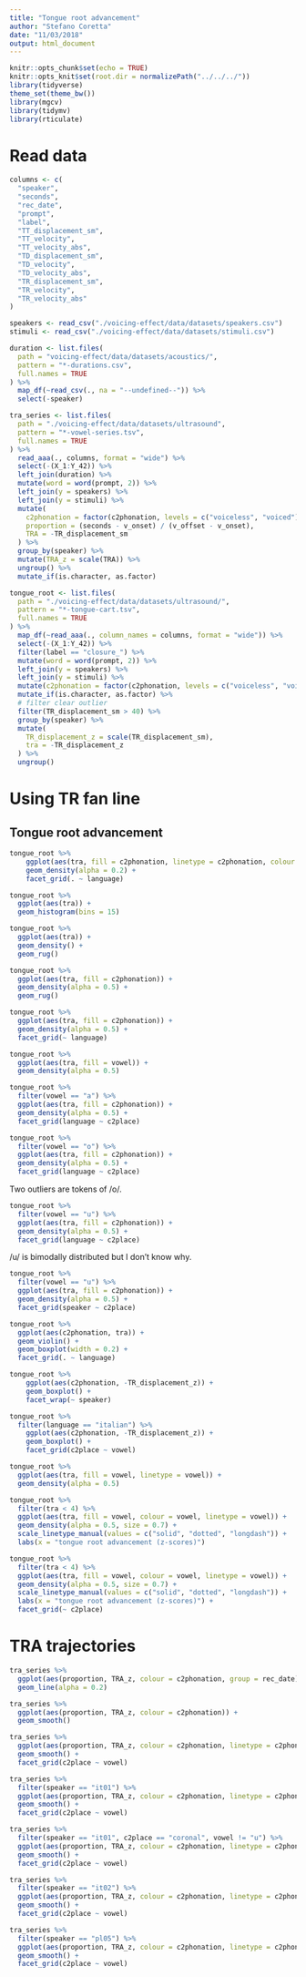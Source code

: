 ```yaml
---
title: "Tongue root advancement"
author: "Stefano Coretta"
date: "11/03/2018"
output: html_document
---
```


```r
knitr::opts_chunk$set(echo = TRUE)
knitr::opts_knit$set(root.dir = normalizePath("../../../"))
library(tidyverse)
theme_set(theme_bw())
library(mgcv)
library(tidymv)
library(rticulate)
```

# Read data

```r
columns <- c(
  "speaker",
  "seconds",
  "rec_date",
  "prompt",
  "label",
  "TT_displacement_sm",
  "TT_velocity",
  "TT_velocity_abs",
  "TD_displacement_sm",
  "TD_velocity",
  "TD_velocity_abs",
  "TR_displacement_sm",
  "TR_velocity",
  "TR_velocity_abs"
)

speakers <- read_csv("./voicing-effect/data/datasets/speakers.csv")
stimuli <- read_csv("./voicing-effect/data/datasets/stimuli.csv")

duration <- list.files(
  path = "voicing-effect/data/datasets/acoustics/",
  pattern = "*-durations.csv",
  full.names = TRUE
) %>%
  map_df(~read_csv(., na = "--undefined--")) %>%
  select(-speaker)

tra_series <- list.files(
  path = "./voicing-effect/data/datasets/ultrasound",
  pattern = "*-vowel-series.tsv",
  full.names = TRUE
) %>%
  read_aaa(., columns, format = "wide") %>%
  select(-(X_1:Y_42)) %>%
  left_join(duration) %>%
  mutate(word = word(prompt, 2)) %>%
  left_join(y = speakers) %>%
  left_join(y = stimuli) %>%
  mutate(
    c2phonation = factor(c2phonation, levels = c("voiceless", "voiced")),
    proportion = (seconds - v_onset) / (v_offset - v_onset),
    TRA = -TR_displacement_sm
  ) %>%
  group_by(speaker) %>%
  mutate(TRA_z = scale(TRA)) %>%
  ungroup() %>%
  mutate_if(is.character, as.factor)

tongue_root <- list.files(
  path = "./voicing-effect/data/datasets/ultrasound/",
  pattern = "*-tongue-cart.tsv",
  full.names = TRUE
) %>%
  map_df(~read_aaa(., column_names = columns, format = "wide")) %>%
  select(-(X_1:Y_42)) %>%
  filter(label == "closure_") %>%
  mutate(word = word(prompt, 2)) %>%
  left_join(y = speakers) %>%
  left_join(y = stimuli) %>%
  mutate(c2phonation = factor(c2phonation, levels = c("voiceless", "voiced"))) %>%
  mutate_if(is.character, as.factor) %>%
  # filter clear outlier
  filter(TR_displacement_sm > 40) %>%
  group_by(speaker) %>%
  mutate(
    TR_displacement_z = scale(TR_displacement_sm),
    tra = -TR_displacement_z
  ) %>%
  ungroup()
```

# Using TR fan line

## Tongue root advancement

```r
tongue_root %>%
    ggplot(aes(tra, fill = c2phonation, linetype = c2phonation, colour = c2phonation)) +
    geom_density(alpha = 0.2) +
    facet_grid(. ~ language)
```

```r
tongue_root %>%
  ggplot(aes(tra)) +
  geom_histogram(bins = 15)
```

```r
tongue_root %>%
  ggplot(aes(tra)) +
  geom_density() +
  geom_rug()
```

```r
tongue_root %>%
  ggplot(aes(tra, fill = c2phonation)) +
  geom_density(alpha = 0.5) +
  geom_rug()
```

```r
tongue_root %>%
  ggplot(aes(tra, fill = c2phonation)) +
  geom_density(alpha = 0.5) +
  facet_grid(~ language)
```

```r
tongue_root %>%
  ggplot(aes(tra, fill = vowel)) +
  geom_density(alpha = 0.5)
```

```r
tongue_root %>%
  filter(vowel == "a") %>%
  ggplot(aes(tra, fill = c2phonation)) +
  geom_density(alpha = 0.5) +
  facet_grid(language ~ c2place)
```

```r
tongue_root %>%
  filter(vowel == "o") %>%
  ggplot(aes(tra, fill = c2phonation)) +
  geom_density(alpha = 0.5) +
  facet_grid(language ~ c2place)
```

Two outliers are tokens of /o/.

```r
tongue_root %>%
  filter(vowel == "u") %>%
  ggplot(aes(tra, fill = c2phonation)) +
  geom_density(alpha = 0.5) +
  facet_grid(language ~ c2place)
```

/u/ is bimodally distributed but I don't know why.

```r
tongue_root %>%
  filter(vowel == "u") %>%
  ggplot(aes(tra, fill = c2phonation)) +
  geom_density(alpha = 0.5) +
  facet_grid(speaker ~ c2place)
```

```r
tongue_root %>%
  ggplot(aes(c2phonation, tra)) +
  geom_violin() +
  geom_boxplot(width = 0.2) +
  facet_grid(. ~ language)
```


```r
tongue_root %>%
    ggplot(aes(c2phonation, -TR_displacement_z)) +
    geom_boxplot() +
    facet_wrap(~ speaker)
```

```r
tongue_root %>%
  filter(language == "italian") %>%
    ggplot(aes(c2phonation, -TR_displacement_z)) +
    geom_boxplot() +
    facet_grid(c2place ~ vowel)
```

```r
tongue_root %>%
  ggplot(aes(tra, fill = vowel, linetype = vowel)) +
  geom_density(alpha = 0.5)
```

```r
tongue_root %>%
  filter(tra < 4) %>%
  ggplot(aes(tra, fill = vowel, colour = vowel, linetype = vowel)) +
  geom_density(alpha = 0.5, size = 0.7) +
  scale_linetype_manual(values = c("solid", "dotted", "longdash")) +
  labs(x = "tongue root advancement (z-scores)")
```

```r
tongue_root %>%
  filter(tra < 4) %>%
  ggplot(aes(tra, fill = vowel, colour = vowel, linetype = vowel)) +
  geom_density(alpha = 0.5, size = 0.7) +
  scale_linetype_manual(values = c("solid", "dotted", "longdash")) +
  labs(x = "tongue root advancement (z-scores)") +
  facet_grid(~ c2place)
```

# TRA trajectories

```r
tra_series %>%
  ggplot(aes(proportion, TRA_z, colour = c2phonation, group = rec_date)) +
  geom_line(alpha = 0.2)
```

```r
tra_series %>%
  ggplot(aes(proportion, TRA_z, colour = c2phonation)) +
  geom_smooth()
```

```r
tra_series %>%
  ggplot(aes(proportion, TRA_z, colour = c2phonation, linetype = c2phonation)) +
  geom_smooth() +
  facet_grid(c2place ~ vowel)
```

```r
tra_series %>%
  filter(speaker == "it01") %>%
  ggplot(aes(proportion, TRA_z, colour = c2phonation, linetype = c2phonation)) +
  geom_smooth() +
  facet_grid(c2place ~ vowel)
```

```r
tra_series %>%
  filter(speaker == "it01", c2place == "coronal", vowel != "u") %>%
  ggplot(aes(proportion, TRA_z, colour = c2phonation, linetype = c2phonation)) +
  geom_smooth() +
  facet_grid(c2place ~ vowel)
```

```r
tra_series %>%
  filter(speaker == "it02") %>%
  ggplot(aes(proportion, TRA_z, colour = c2phonation, linetype = c2phonation)) +
  geom_smooth() +
  facet_grid(c2place ~ vowel)
```

```r
tra_series %>%
  filter(speaker == "pl05") %>%
  ggplot(aes(proportion, TRA_z, colour = c2phonation, linetype = c2phonation)) +
  geom_smooth() +
  facet_grid(c2place ~ vowel)
```
